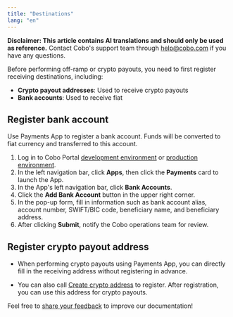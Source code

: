 ```yaml
---
title: "Destinations"
lang: "en"
---
```


<Note>**Disclaimer: This article contains AI translations and should only be used as reference.** Contact Cobo's support team through [help@cobo.com](mailto:help@cobo.com) if you have any questions.</Note>

Before performing off-ramp or crypto payouts, you need to first register receiving destinations, including:

- **Crypto payout addresses**: Used to receive crypto payouts
- **Bank accounts**: Used to receive fiat


## Register bank account

Use Payments App to register a bank account. Funds will be converted to fiat currency and transferred to this account.

1. Log in to Cobo Portal [development environment](https://portal.dev.cobo.com/login) or [production environment](https://portal.cobo.com/login).
2. In the left navigation bar, click **Apps**, then click the **Payments** card to launch the App.
3. In the App's left navigation bar, click **Bank Accounts**.
2. Click the **Add Bank Account** button in the upper right corner.
3. In the pop-up form, fill in information such as bank account alias, account number, SWIFT/BIC code, beneficiary name, and beneficiary address.
4. After clicking **Submit**, notify the Cobo operations team for review.


## Register crypto payout address

- When performing crypto payouts using Payments App, you can directly fill in the receiving address without registering in advance.

- You can also call [Create crypto address](/v2/api-references/payment/create-crypto-address) to register. After registration, you can use this address for crypto payouts.


<Tip>Feel free to [share your feedback](https://forms.zohopublic.com/cobo/form/DocumentFeedbackForm/formperma/QvLOhxJv1_JMsJ-1dleZ8Itb_7rzN-LtgvsDdxosoVI) to improve our documentation!</Tip>

